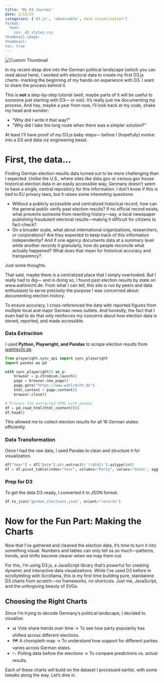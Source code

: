 ```yaml
---
title: 'My D3 Journey'
date: 2/13/25
categories: ['d3.js', 'observable', data visualization"]
format:
  html:
    css: d3_styles.css
thumbnail-image:
thumbnail:
toc: true
---
```

<p class="thumbnail-hide">
  <img src="placeholder.jpg" alt="Custom Thumbnail">
</p>

 In my recent deep dive into the German political landscape (which you can read about here), I worked with electoral data to create my first D3.js charts- marking the beginning of my hands-on experience with D3. I want to share the process behind it.

This is **not** a step-by-step tutorial (well, maybe parts of it will be useful to someone just starting with D3— or not). It's really just me documenting my process. And hey, maybe a year from now, I’ll look back at my code, shake my head and wonder:

- "Why did I write it that way?"
- "Why did I take the long route when there was a simpler solution?"

At least I'll have proof of my D3.js baby steps— before I (hopefully) evolve into a D3 and data viz engineering beast.

# First, the data…

Finding German election results data turned out to be more challenging than I expected. Unlike the U.S., where sites like data.gov or census.gov house historical election data in an easily accessible way, Germany doesn’t seem to have a single, central repository for this information. I don’t know if this is tied to EU privacy laws, but it raises some interesting questions:

- Without a publicly accessible and centralized historical record, how can the general public verify past election results? If no official record exists, what prevents someone from rewriting history—say, a local newspaper publishing fraudulent electoral results—making it difficult for citizens to fact-check?
- On a broader scale, what about international organizations, researchers, or corporations? Are they expected to keep track of this information independently? And if one agency documents data at a summary level while another records it granularly, how do people reconcile what actually happened? What does that mean for historical accuracy and transparency?

Just some thoughts. 

That said, maybe there *is* a centralized place that I simply overlooked. But I really had to dig— and in doing so, I found past election results by state on www.wahlrecht.de. From what I can tell, this site is run by peers and data enthusiasts to serve precisely the purpose I was concerned about: documenting election history.

To ensure accuracy, I cross-referenced the data with reported figures from multiple local and major German news outlets. And honestly, the fact that I even had to do that only reinforces my concerns about how election data is stored, reported, and made accessible.

:::{.panel-tabset}
### Data Extraction

I used **Python, Playwright, and Pandas** to scrape election results from [wahlrecht.de](https://www.wahlrecht.de).  

```python
from playwright.sync_api import sync_playwright
import pandas as pd

with sync_playwright() as p:
    browser = p.chromium.launch()
    page = browser.new_page()
    page.goto("https://www.wahlrecht.de")
    html_content = page.content()
    browser.close()

# Process the extracted HTML with pandas
df = pd.read_html(html_content)[0]
df.head()

```
This allowed me to collect election results for all 16 German states efficiently.


### Data Transformation

Once I had the raw data, I used Pandas to clean and structure it for visualization.

```python
df["Year"] = df["Date"].str.extract(r'(\d{4})').astype(int)
df = df.pivot_table(index="Year", columns="Party", values="Votes", aggfunc="sum")

```
### Prep for D3

To get the data D3-ready, I converted it to JSON format.

```python
df.to_json("german_elections.json", orient="records")

```
:::

# Now for the Fun Part: Making the Charts

Now that I’ve gathered and cleaned the election data, it’s time to turn it into something visual. Numbers and tables can only tell us so much—patterns, trends, and shifts become clearer when we map them out.

For this, I’m using D3.js, a JavaScript library that’s powerful for creating dynamic and interactive data visualizations. While I’ve used D3 before in scrollytelling with Scrollama, this is my first time building pure, standalone D3 charts from scratch—no frameworks, no shortcuts. Just me, JavaScript, and the unforgiving beauty of SVGs.

## Choosing the Right Charts
Since I’m trying to decode Germany’s political landscape, I decided to visualize:

* 📊 Vote share trends over time → To see how party popularity has shifted across different elections.
* 🗺 A choropleth map → To understand how support for different parties varies across German states.
* 📉 Polling data before the elections → To compare predictions vs. actual results.

Each of these charts will build on the dataset I processed earlier, with some tweaks along the way. Let’s dive in.

